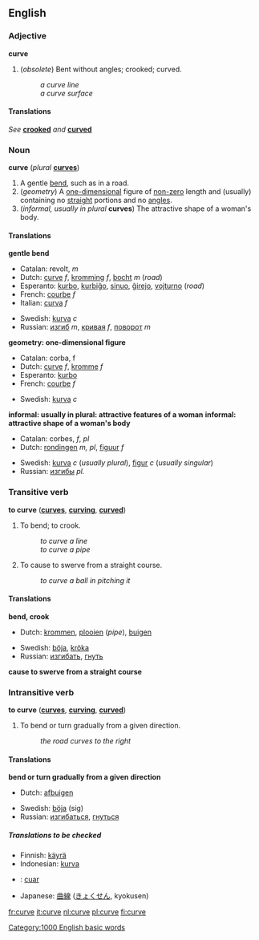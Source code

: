 ==English==
===Adjective===
'''curve'''
#(''obsolete'') Bent without angles; crooked; curved.
#:''a curve line''
#:''a curve surface''

====Translations====
''See'' '''[[crooked]]''' ''and'' '''[[curved]]'''

=== Noun ===
'''curve'''  (''plural'' '''[[curves]]''')

#A gentle [[bend]], such as in a road.
#(''geometry'') A [[one-dimensional]] figure of [[non-zero]] length and (usually) containing no [[straight]] portions and no [[angle]]s.
#(''informal, usually in plural'' '''curves''') The attractive shape of a woman's body.

====Translations====

'''gentle bend'''
{{top}}
*Catalan: revolt, ''m''
*Dutch: [[curve]] ''f'', [[kromming]] ''f'', [[bocht]] ''m'' (''road'')
*Esperanto: [[kurbo]], [[kurbiĝo]], [[sinuo]], [[ĝirejo]], [[vojturno]] (''road'')
*French: [[courbe]] ''f''
*Italian: [[curva]] ''f''
{{mid}}
*Swedish: [[kurva]] ''c''
*Russian: [[изгиб]] ''m'', [[кривая]] ''f'', [[поворот]] ''m''
{{bottom}}

'''geometry: one-dimensional figure'''
{{top}}
*Catalan: corba, f
*Dutch: [[curve]] ''f'', [[kromme]] ''f''
*Esperanto: [[kurbo]]
*French: [[courbe]] ''f''
{{mid}}
*Swedish: [[kurva]] ''c''
{{bottom}}

'''informal: usually in plural: attractive features of a woman'''
'''informal: attractive shape of a woman's body'''
<!--Note: put INFORMAL translations in this table, where these exist-->
{{top}}
*Catalan:  corbes, ''f'', ''pl''
*Dutch: [[rondingen]] ''m, pl'', [[figuur]] ''f''
{{mid}}
*Swedish: [[kurva]] ''c'' (''usually plural''), [[figur]] ''c'' (''usually singular'')
*Russian: [[изгибы]] ''pl.''
{{bottom}}

===Transitive verb===
'''to curve'''  ('''[[curves]]''', '''[[curving]]''', '''[[curved]]''')

#To bend; to crook.
#:''to curve a line''
#:''to curve a pipe''
#To cause to swerve from a straight course.
#:''to curve a ball in pitching it''

==== Translations ====

'''bend, crook'''
{{top}}
*Dutch: [[krommen]], [[plooien]] (''pipe''), [[buigen]]
{{mid}}
*Swedish: [[böja]], [[kröka]]
*Russian: [[изгибать]], [[гнуть]]
{{bottom}}

'''cause to swerve from a straight course'''
{{top}}
{{mid}}
{{bottom}}

===Intransitive verb===
'''to curve'''  ('''[[curves]]''', '''[[curving]]''', '''[[curved]]''')

#To bend or turn gradually from a given direction.
#:''the road curves to the right''

==== Translations ====

'''bend or turn gradually from a given direction'''
{{top}}
*Dutch: [[afbuigen]]
{{mid}}
*Swedish: [[böja]] (sig)
*Russian: [[изгибаться]], [[гнуться]]
{{bottom}}

=====Translations to be checked=====
<!--Remove this section once all of the translations below have been moved into the tables above.-->
{{checktrans}}

*Finnish: [[käyrä]]
*Indonesian: [[kurva]]
*{{ga}}: [[cuar]]
*Japanese: [[曲線]] ([[きょくせん]], kyokusen)

[[Category:1000 English basic words]]

[[fr:curve]]
[[it:curve]]
[[nl:curve]]
[[pl:curve]]
[[fi:curve]]